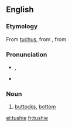 ==English==

===Etymology===
From [[tuchus]], from {{etyl|yi|en}} {{m|yi|תּחת|tr=tokhes}}, from {{etyl|he|en}} {{m|he|תַּחַת||underside,buttocks|tr=tákhat}}

===Pronunciation===
* {{enPR|to͝oshʹ-i}}, {{IPA|/ˈtʊʃi/|lang=en}}
* {{rhymes|ʊʃi|lang=en}}

===Noun===
{{en-noun}}

# {{context|colloquial|often|childish|lang=en}} [[buttocks]], [[bottom]]

[[el:tushie]]
[[fr:tushie]]